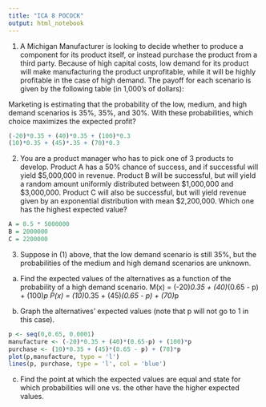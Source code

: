 ```yaml
---
title: "ICA 8 POCOCK"
output: html_notebook
---
```


1. A Michigan Manufacturer is looking to decide whether to produce a component for its product itself, or instead purchase the product from a third party.  Because of high capital costs, low demand for its product will make manufacturing the product unprofitable, while it will be highly profitable in the case of high demand.  The payoff for each scenario is given by the following table (in 1,000’s of dollars):

Marketing is estimating that the probability of the low, medium, and high demand scenarios is 35%, 35%, and 30%.  With these probabilities, which choice maximizes the expected profit?
	
```r
(-20)*0.35 + (40)*0.35 + (100)*0.3
(10)*0.35 + (45)*.35 + (70)*0.3

```
	
	
2. You are a product manager who has to pick one of 3 products to develop.  Product A has a 50% chance of success, and if successful will yield $5,000,000 in revenue.  Product B will be successful, but will yield a random amount uniformly distributed between $1,000,000 and $3,000,000.  Product C will also be successful, but will yield revenue given by an exponential distribution with mean $2,200,000.  Which one has the highest expected value?

```r
A = 0.5 * 5000000
B = 2000000
C = 2200000
```



3. Suppose in (1) above, that the low demand scenario is still 35%, but the probabilities of the medium and high demand scenarios are unknown.
(a) Find the expected values of the alternatives as a function of the probability of a high demand scenario.
      M(x) = (-20)*0.35 + (40)*(0.65 - p) + (100)*p
      P(x) = (10)*0.35 + (45)*(0.65 - p) + (70)*p

(b) Graph the alternatives’ expected values (note that p will not go to 1 in this case).
```r
p <- seq(0,0.65, 0.0001)
manufacture <- (-20)*0.35 + (40)*(0.65-p) + (100)*p
purchase <- (10)*0.35 + (45)*(0.65 - p) + (70)*p
plot(p,manufacture, type = 'l')
lines(p, purchase, type = 'l', col = 'blue')
```

(c) Find the point at which the expected values are equal and state for which probabilities will one vs. the other have the higher expected values.















